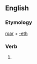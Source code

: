 ==English==

===Etymology===
[[roar]] + [[-eth]]

===Verb===
{{head|en|verb form}}

# {{en-archaic third-person singular of|roar}}